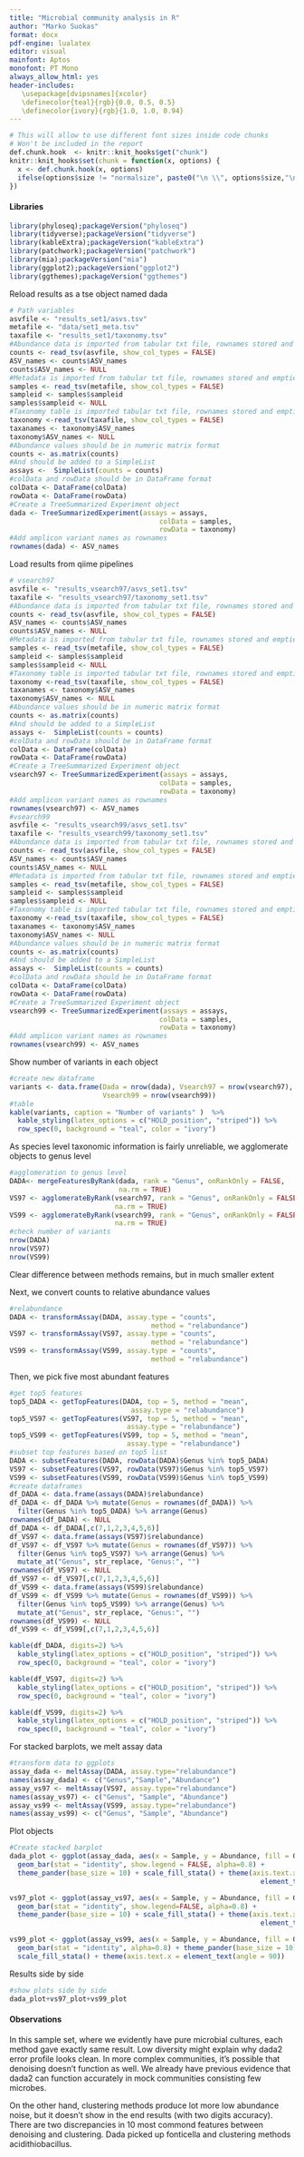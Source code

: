 ```yaml
---
title: "Microbial community analysis in R"
author: "Marko Suokas"
format: docx
pdf-engine: lualatex
editor: visual
mainfont: Aptos
monofont: PT Mono
always_allow_html: yes
header-includes:
   \usepackage[dvipsnames]{xcolor}
   \definecolor{teal}{rgb}{0.0, 0.5, 0.5}
   \definecolor{ivory}{rgb}{1.0, 1.0, 0.94}
---
```


```r
# This will allow to use different font sizes inside code chunks
# Won't be included in the report
def.chunk.hook  <- knitr::knit_hooks$get("chunk")
knitr::knit_hooks$set(chunk = function(x, options) {
  x <- def.chunk.hook(x, options)
  ifelse(options$size != "normalsize", paste0("\n \\", options$size,"\n\n", x, "\n\n \\normalsize"), x)
})
```

#### Libraries

```r
library(phyloseq);packageVersion("phyloseq")
library(tidyverse);packageVersion("tidyverse")
library(kableExtra);packageVersion("kableExtra")
library(patchwork);packageVersion("patchwork")
library(mia);packageVersion("mia")
library(ggplot2);packageVersion("ggplot2")
library(ggthemes);packageVersion("ggthemes")
```

\newpage

Reload results as a tse object named dada

```r
# Path variables
asvfile <- "results_set1/asvs.tsv"
metafile <- "data/set1_meta.tsv"
taxafile <- "results_set1/taxonomy.tsv"
#Abundance data is imported from tabular txt file, rownames stored and emptied
counts <- read_tsv(asvfile, show_col_types = FALSE)
ASV_names <- counts$ASV_names
counts$ASV_names <- NULL
#Metadata is imported from tabular txt file, rownames stored and emptied
samples <- read_tsv(metafile, show_col_types = FALSE)
sampleid <- samples$sampleid
samples$sampleid <- NULL
#Taxonomy table is imported tabular txt file, rownames stored and emptied
taxonomy <-read_tsv(taxafile, show_col_types = FALSE)
taxanames <- taxonomy$ASV_names
taxonomy$ASV_names <- NULL
#Abundance values should be in numeric matrix format
counts <- as.matrix(counts)
#And should be added to a SimpleList
assays <-  SimpleList(counts = counts)
#colData and rowData should be in DataFrame format
colData <- DataFrame(colData)
rowData <- DataFrame(rowData)
#Create a TreeSummarized Experiment object
dada <- TreeSummarizedExperiment(assays = assays,
                                     colData = samples,
                                     rowData = taxonomy)
#Add amplicon variant names as rownames
rownames(dada) <- ASV_names
```

\newpage

Load results from qiime pipelines

```r
# vsearch97
asvfile <- "results_vsearch97/asvs_set1.tsv"
taxafile <- "results_vsearch97/taxonomy_set1.tsv"
#Abundance data is imported from tabular txt file, rownames stored and emptied
counts <- read_tsv(asvfile, show_col_types = FALSE)
ASV_names <- counts$ASV_names
counts$ASV_names <- NULL
#Metadata is imported from tabular txt file, rownames stored and emptied
samples <- read_tsv(metafile, show_col_types = FALSE)
sampleid <- samples$sampleid
samples$sampleid <- NULL
#Taxonomy table is imported tabular txt file, rownames stored and emptied
taxonomy <-read_tsv(taxafile, show_col_types = FALSE)
taxanames <- taxonomy$ASV_names
taxonomy$ASV_names <- NULL
#Abundance values should be in numeric matrix format
counts <- as.matrix(counts)
#And should be added to a SimpleList
assays <-  SimpleList(counts = counts)
#colData and rowData should be in DataFrame format
colData <- DataFrame(colData)
rowData <- DataFrame(rowData)
#Create a TreeSummarized Experiment object
vsearch97 <- TreeSummarizedExperiment(assays = assays,
                                     colData = samples,
                                     rowData = taxonomy)
#Add amplicon variant names as rownames
rownames(vsearch97) <- ASV_names
#vsearch99
asvfile <- "results_vsearch99/asvs_set1.tsv"
taxafile <- "results_vsearch99/taxonomy_set1.tsv"
#Abundance data is imported from tabular txt file, rownames stored and emptied
counts <- read_tsv(asvfile, show_col_types = FALSE)
ASV_names <- counts$ASV_names
counts$ASV_names <- NULL
#Metadata is imported from tabular txt file, rownames stored and emptied
samples <- read_tsv(metafile, show_col_types = FALSE)
sampleid <- samples$sampleid
samples$sampleid <- NULL
#Taxonomy table is imported tabular txt file, rownames stored and emptied
taxonomy <-read_tsv(taxafile, show_col_types = FALSE)
taxanames <- taxonomy$ASV_names
taxonomy$ASV_names <- NULL
#Abundance values should be in numeric matrix format
counts <- as.matrix(counts)
#And should be added to a SimpleList
assays <-  SimpleList(counts = counts)
#colData and rowData should be in DataFrame format
colData <- DataFrame(colData)
rowData <- DataFrame(rowData)
#Create a TreeSummarized Experiment object
vsearch99 <- TreeSummarizedExperiment(assays = assays,
                                     colData = samples,
                                     rowData = taxonomy)
#Add amplicon variant names as rownames
rownames(vsearch99) <- ASV_names
```

\newpage

Show number of variants in each object

```r
#create new dataframe
variants <- data.frame(Dada = nrow(dada), Vsearch97 = nrow(vsearch97),
                       Vsearch99 = nrow(vsearch99))
#table
kable(variants, caption = "Number of variants" )  %>%
  kable_styling(latex_options = c("HOLD_position", "striped")) %>%
  row_spec(0, background = "teal", color = "ivory")
```

As species level taxonomic information is fairly unreliable, we agglomerate objects to genus level

```r
#agglomeration to genus level
DADA<- mergeFeaturesByRank(dada, rank = "Genus", onRankOnly = FALSE,
                           na.rm = TRUE)
VS97 <- agglomerateByRank(vsearch97, rank = "Genus", onRankOnly = FALSE,
                          na.rm = TRUE)
VS99 <- agglomerateByRank(vsearch99, rank = "Genus", onRankOnly = FALSE,
                          na.rm = TRUE)
#check number of variants
nrow(DADA)
nrow(VS97)
nrow(VS99)
```

Clear difference between methods remains, but in much smaller extent

Next, we convert counts to relative abundance values

```r
#relabundance
DADA <- transformAssay(DADA, assay.type = "counts",
                                   method = "relabundance")
VS97 <- transformAssay(VS97, assay.type = "counts",
                                   method = "relabundance")
VS99 <- transformAssay(VS99, assay.type = "counts",
                                   method = "relabundance")
```

\newpage

Then, we pick five most abundant features

```r
#get top5 features
top5_DADA <- getTopFeatures(DADA, top = 5, method = "mean",
                              assay.type = "relabundance")
top5_VS97 <- getTopFeatures(VS97, top = 5, method = "mean",
                             assay.type = "relabundance")
top5_VS99 <- getTopFeatures(VS99, top = 5, method = "mean",
                             assay.type = "relabundance")
#subset top features based on top5 list
DADA <- subsetFeatures(DADA, rowData(DADA)$Genus %in% top5_DADA)
VS97 <- subsetFeatures(VS97, rowData(VS97)$Genus %in% top5_VS97)
VS99 <- subsetFeatures(VS99, rowData(VS99)$Genus %in% top5_VS99)
#create dataframes
df_DADA <- data.frame(assays(DADA)$relabundance)
df_DADA <- df_DADA %>% mutate(Genus = rownames(df_DADA)) %>%
  filter(Genus %in% top5_DADA) %>% arrange(Genus)
rownames(df_DADA) <- NULL
df_DADA <- df_DADA[,c(7,1,2,3,4,5,6)]
df_VS97 <- data.frame(assays(VS97)$relabundance)
df_VS97 <- df_VS97 %>% mutate(Genus = rownames(df_VS97)) %>%
  filter(Genus %in% top5_VS97) %>% arrange(Genus) %>%
  mutate_at("Genus", str_replace, "Genus:", "")
rownames(df_VS97) <- NULL
df_VS97 <- df_VS97[,c(7,1,2,3,4,5,6)]
df_VS99 <- data.frame(assays(VS99)$relabundance)
df_VS99 <- df_VS99 %>% mutate(Genus = rownames(df_VS99)) %>%
  filter(Genus %in% top5_VS99) %>% arrange(Genus) %>%
  mutate_at("Genus", str_replace, "Genus:", "")
rownames(df_VS99) <- NULL
df_VS99 <- df_VS99[,c(7,1,2,3,4,5,6)]
```

\newpage

```r
kable(df_DADA, digits=2) %>%
  kable_styling(latex_options = c("HOLD_position", "striped")) %>%
  row_spec(0, background = "teal", color = "ivory")
```

```r
kable(df_VS97, digits=2) %>%
  kable_styling(latex_options = c("HOLD_position", "striped")) %>%
  row_spec(0, background = "teal", color = "ivory")
```

```r
kable(df_VS99, digits=2) %>%
  kable_styling(latex_options = c("HOLD_position", "striped")) %>%
  row_spec(0, background = "teal", color = "ivory")
```

\newpage

For stacked barplots, we melt assay data

```r
#transform data to ggplots
assay_dada <- meltAssay(DADA, assay.type="relabundance")
names(assay_dada) <- c("Genus","Sample","Abundance")
assay_vs97 <- meltAssay(VS97, assay.type="relabundance")
names(assay_vs97) <- c("Genus", "Sample", "Abundance")
assay_vs99 <- meltAssay(VS99, assay.type="relabundance")
names(assay_vs99) <- c("Genus", "Sample", "Abundance")
```

Plot objects

```r
#Create stacked barplot
dada_plot <- ggplot(assay_dada, aes(x = Sample, y = Abundance, fill = Genus)) +
  geom_bar(stat = "identity", show.legend = FALSE, alpha=0.8) +
  theme_pander(base_size = 10) + scale_fill_stata() + theme(axis.text.x =
                                                              element_text(angle = 90))

vs97_plot <- ggplot(assay_vs97, aes(x = Sample, y = Abundance, fill = Genus)) +
  geom_bar(stat = "identity", show.legend=FALSE, alpha=0.8) +
  theme_pander(base_size = 10) + scale_fill_stata() + theme(axis.text.x =
                                                              element_text(angle = 90))

vs99_plot <- ggplot(assay_vs99, aes(x = Sample, y = Abundance, fill = Genus)) +
  geom_bar(stat = "identity", alpha=0.8) + theme_pander(base_size = 10) +
  scale_fill_stata() + theme(axis.text.x = element_text(angle = 90))
```

\newpage

Results side by side

```r
#show plots side by side
dada_plot+vs97_plot+vs99_plot
```

#### Observations

In this sample set, where we evidently have pure microbial cultures, each method gave exactly same result. Low diversity might explain why dada2 error profile looks clean. In more complex communities, it's possible that denoising doesn't function as well. We already have previous evidence that dada2 can function accurately in mock communities consisting few microbes.

On the other hand, clustering methods produce lot more low abundance noise, but it doesn't show in the end results (with two digits accuracy). There are two discrepancies in 10 most commond features between denoising and clustering. Dada picked up fonticella and clustering methods acidithiobacillus.

